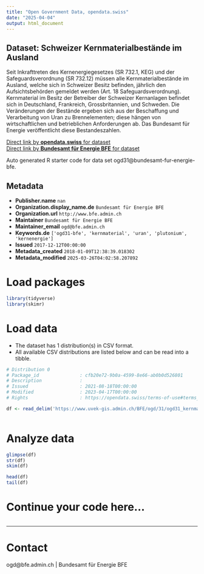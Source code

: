 ```yaml
---
title: "Open Government Data, opendata.swiss"
date: "2025-04-04"
output: html_document
---
```


## Dataset: Schweizer Kernmaterialbestände im Ausland

Seit Inkrafttreten des Kernenergiegesetzes (SR 732.1, KEG) und der Safeguardsverordnung (SR 732.12) müssen alle Kernmaterialbestände im Ausland, welche sich in Schweizer Besitz befinden, jährlich den Aufsichtsbehörden gemeldet werden (Art. 18 Safeguardsverordnung). Kernmaterial im Besitz der Betreiber der Schweizer Kernanlagen befindet sich in Deutschland, Frankreich, Grossbritannien, und Schweden. Die Veränderungen der Bestände ergeben sich aus der Beschaffung und Verarbeitung von Uran zu Brennelementen; diese hängen von wirtschaftlichen und betrieblichen Anforderungen ab. Das Bundesamt für Energie veröffentlicht diese Bestandeszahlen.

[Direct link by **opendata.swiss** for dataset](https://opendata.swiss/de/dataset/schweizer-kernmaterialbestande-im-ausland)<br>
[Direct link by **Bundesamt für Energie BFE** for dataset](https://www.bfe.admin.ch/bfe/de/home/versorgung/kernenergie.html)

Auto generated R starter code for data set ogd31@bundesamt-fur-energie-bfe.

## Metadata

- **Publisher.name** `nan`
- **Organization.display_name.de** `Bundesamt für Energie BFE`
- **Organization.url** `http://www.bfe.admin.ch`
- **Maintainer** `Bundesamt für Energie BFE`
- **Maintainer_email** `ogd@bfe.admin.ch`
- **Keywords.de** `['ogd31-bfe', 'kernmaterial', 'uran', 'plutonium', 'kernenergie']`
- **Issued** `2017-12-12T00:00:00`
- **Metadata_created** `2018-01-09T12:38:39.018302`
- **Metadata_modified** `2025-03-26T04:02:58.207892`


# Load packages

```r

library(tidyverse)
library(skimr)

```

# Load data

-   The dataset has 1 distribution(s) in CSV format.
-   All available CSV distributions are listed below and can be read into a tibble.

```r

# Distribution 0
# Package_id               : cfb20e72-9b0a-4599-8e66-ab0b0d526801
# Description              : 
# Issued                   : 2021-08-18T00:00:00
# Modified                 : 2023-04-17T00:00:00
# Rights                   : https://opendata.swiss/terms-of-use#terms_by

df <- read_delim('https://www.uvek-gis.admin.ch/BFE/ogd/31/ogd31_kernmaterialbestaende.csv')



```

# Analyze data

```r

glimpse(df)
str(df)
skim(df)

head(df)
tail(df)

```

# Continue your code here...

```r

```

------------------------------------------------------------------------

# Contact

ogd@bfe.admin.ch | Bundesamt für Energie BFE
